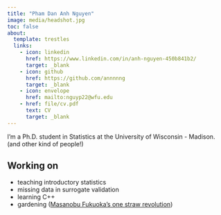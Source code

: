 ```yaml
---
title: "Pham Dan Anh Nguyen"
image: media/headshot.jpg
toc: false
about: 
  template: trestles
  links:
    - icon: linkedin 
      href: https://www.linkedin.com/in/anh-nguyen-450b841b2/
      target: _blank
    - icon: github
      href: https://github.com/annnnng
      target: _blank
    - icon: envelope
      href: mailto:nguyp22@wfu.edu
    - href: file/cv.pdf
      text: CV
      target: _blank
---
```


I'm a Ph.D. student in Statistics at the University of Wisconsin - Madison. (and other kind of people!)

## Working on

- teaching introductory statistics
- missing data in surrogate validation
- learning C++
- gardening ([Masanobu Fukuoka's one straw revolution](https://www.chelseagreen.com/product/one-straw-revolutionary/?srsltid=AfmBOopGKc-v5EauW7klSkUZBagZTdahJ7E_ckw85G3GE_bYoylJ4R53))

<body>
  <div class="swimming-duck"></div>
  <div class="wavy-line-bottom"></div>
  <div id="leaves-container"></div>
  <script>
  const leafEmojis = ["🍃"];
  const container = document.getElementById("leaves-container");

  function createLeaf() {
    const leaf = document.createElement("div");
    leaf.className = "leaf";
    leaf.textContent = leafEmojis[Math.floor(Math.random() * leafEmojis.length)];
    leaf.style.left = Math.random() * 100 + "vw";
    leaf.style.animationDuration = 4 + Math.random() * 5 + "s";
    leaf.style.fontSize = (16 + Math.random() * 24) + "px";
    container.appendChild(leaf);

    setTimeout(() => container.removeChild(leaf), 10000);
  }

  setInterval(createLeaf, 300);
</script>

</body>





